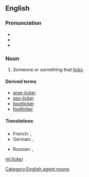 ==English==

===Pronunciation===
* {{IPA|lɪkə}}
* {{homophones|lang=en|liquor}}
* {{rhymes|ɪkə(ɹ)}}

===Noun===
{{en-noun}}

# Someone or something that [[lick]]s.

====Derived terms====
* [[arse-licker]]
* [[ass-licker]]
* [[bootlicker]]
* [[footlicker]]

=====Translations=====
{{trans-top|someone or something that licks}}
* French: {{t+|fr|lécheur|m}}, {{t+|fr|lécheuse|f}}
* German: {{t|de|Lecker|m}}, {{t|de|Leckerin|f}}
{{trans-mid}}
* Russian: {{t+|ru|лизу́н|m|sc=Cyrl}}, {{t+|ru|лизу́нья|f|sc=Cyrl}}
{{trans-bottom}}

[[Category:English agent nouns]]

[[ml:licker]]